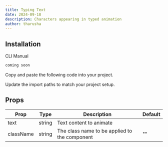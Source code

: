 ```yaml
---
title: Typing Text
date: 2024-09-18
description: Characters appearing in typed animation
author: tharusha
---
```


<ComponentPreview name="typing-text-demo" />

## Installation

<Tabs defaultValue="cli">

<TabsList>
  <TabsTrigger value="cli">CLI</TabsTrigger>
  <TabsTrigger value="manual">Manual</TabsTrigger>
</TabsList>
<TabsContent value="cli">

```bash
coming soon
```

</TabsContent>

<TabsContent value="manual">

<Steps>

<Step>Copy and paste the following code into your project.</Step>

<ComponentSource name="typing-text" />

<Step>Update the import paths to match your project setup.</Step>

</Steps>

</TabsContent>

</Tabs>

## Props

| Prop      | Type   | Description                                   | Default |
| --------- | ------ | --------------------------------------------- | ------- |
| text      | string | Text content to animate                       |         |
| className | string | The class name to be applied to the component | ""      |
